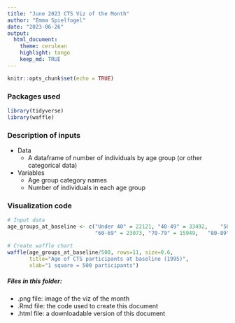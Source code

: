```yaml
---
title: "June 2023 CTS Viz of the Month"
author: "Emma Spielfogel"
date: "2023-06-26"
output:
  html_document:
    theme: cerulean
    highlight: tango
    keep_md: TRUE
---
```


```r
knitr::opts_chunk$set(echo = TRUE)
```

### Packages used
```r
library(tidyverse)
library(waffle)
```

### Description of inputs

* Data
    + A dataframe of number of individuals by age group (or other categorical data)

* Variables
    + Age group category names
    + Number of individuals in each age group

### Visualization code
```r
# Input data
age_groups_at_baseline <- c("Under 40" = 22121,	"40-49" = 33492,	"50-59" = 31784,
                            "60-69" = 23073, "70-79" = 15949,	"80-89" = 6378,	"90+" = 680)

# Create waffle chart
waffle(age_groups_at_baseline/500, rows=11, size=0.6,
       title="Age of CTS participants at baseline (1995)", 
       xlab="1 square = 500 participants")
```

##### Files in this folder:

- .png file: image of the viz of the month
- .Rmd file: the code used to create this document
- .html file: a downloadable version of this document